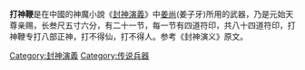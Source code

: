 {{Expert needed}}
'''打神鞭'''是在中國的神魔小說《[[封神演義|封神演義]]》中[[姜尚|姜尚]](姜子牙)所用的武器，乃是元始天尊亲赐，长叁尺五寸六分，有二十一节，每一节有四道符印，共八十四道符印，打神鞭专打八部正神，打不得仙，打不得人。参考《封神演义》原文。[[Category:封神演義|Category:封神演義]]
[[Category:传说兵器|Category:传说兵器]]